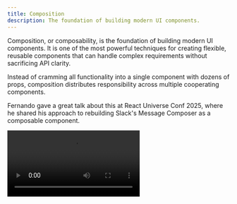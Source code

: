 ```yaml
---
title: Composition
description: The foundation of building modern UI components.
---
```


Composition, or composability, is the foundation of building modern UI components. It is one of the most powerful techniques for creating flexible, reusable components that can handle complex requirements without sacrificing API clarity.

Instead of cramming all functionality into a single component with dozens of props, composition distributes responsibility across multiple cooperating components.

Fernando gave a great talk about this at React Universe Conf 2025, where he shared his approach to rebuilding Slack's Message Composer as a composable component.

<Video src="https://www.youtube.com/watch?v=4KvbVq3Eg5w" />

## Making a component composable

To make a component composable, you need to break it down into smaller, more focused components. For example, let's take this Accordion component:

```tsx title="accordion.tsx"
import { Accordion } from '@/components/ui/accordion';

const data = [
  {
    title: 'Accordion 1',
    content: 'Accordion 1 content',
  },
  {
    title: 'Accordion 2',
    content: 'Accordion 2 content',
  },
  {
    title: 'Accordion 3',
    content: 'Accordion 3 content',
  },
];

return (
  <Accordion data={data} />
);
```

While this Accordion component might seem simple, it's handling too many responsibilities. It's responsible for rendering the container, trigger and content; as well as handling the accordion state and data.

Customizing the styling of this component is difficult because it's tightly coupled. It likely requires global CSS overrides. Additionally, adding new functionality or tweaking the behavior requires modifying the component source code.

To solve this, we can break this down into smaller, more focused components.

### 1. Root Component

First, let's focus on the container - the component that holds everything together i.e. the trigger and content. This container doesn't need to know about the data, but it does need to keep track of the open state.

However, we also want this state to be accessible by child components. So, let's use the Context API to create a context for the open state.

Finally, to allow for modification of the `div` element, we'll extend the default HTML attributes.

We'll call this component the "Root" component.

```tsx title="@/components/ui/accordion.tsx"
type AccordionProps = React.ComponentProps<'div'> & {
  open: boolean;
  setOpen: (open: boolean) => void;
};

const AccordionContext = createContext<AccordionProps>({
  open: false,
  setOpen: () => {},
});

export type AccordionRootProps = React.ComponentProps<'div'> & {
  open: boolean;
  setOpen: (open: boolean) => void;
};

export const Root = ({
  children,
  open,
  setOpen,
  ...props
}: AccordionRootProps) => (
  <AccordionContext.Provider value={{ open, setOpen }}>
    <div {...props}>{children}</div>
  </AccordionContext.Provider>
);
```

### 2. Item Component

The Item component is the element that contains the accordion item. It is simply a wrapper for each item in the accordion.

```tsx title="@/components/ui/accordion.tsx"
export type AccordionItemProps = React.ComponentProps<'div'>;

export const Item = (props: AccordionItemProps) => <div {...props} />;
```

### 3. Trigger Component

The Trigger component is the element that opens the accordion when activated. It is responsible for:

- Rendering as a button by default (can be customized with `asChild`)
- Handling click events to open the accordion
- Managing focus when accordion closes
- Providing proper ARIA attributes

Let's add this component to our Accordion component.

```tsx title="@/components/ui/accordion.tsx"
export type AccordionTriggerProps = React.ComponentProps<'button'> & {
  asChild?: boolean;
};

export const Trigger = ({ asChild, ...props }: AccordionTriggerProps) => (
  <AccordionContext.Consumer>
    {({ open, setOpen }) => (
      <button onClick={() => setOpen(!open)} {...props} />
    )}
  </AccordionContext.Consumer>
);
```

### 4. Content Component

The Content component is the element that contains the accordion content. It is responsible for:

- Rendering the content when the accordion is open
- Providing proper ARIA attributes

Let's add this component to our Accordion component.

```tsx title="@/components/ui/accordion.tsx"
export type AccordionContentProps = React.ComponentProps<'div'> & {
  asChild?: boolean;
};

export const Content = ({ asChild, ...props }: AccordionContentProps) => (
  <AccordionContext.Consumer>
    {({ open }) => <div {...props} />}
  </AccordionContext.Consumer>
);
```

### 5. Putting it all together

Now that we have all the components, we can put them together in our original file.

```tsx title="accordion.tsx"
import * as Accordion from '@/components/ui/accordion';

const data = [
  {
    title: 'Accordion 1',
    content: 'Accordion 1 content',
  },
  {
    title: 'Accordion 2',
    content: 'Accordion 2 content',
  },
  {
    title: 'Accordion 3',
    content: 'Accordion 3 content',
  },
];

return (
  <Accordion.Root open={false} setOpen={() => {}}>
    {data.map((item) => (
      <Accordion.Item key={item.title}>
        <Accordion.Trigger>{item.title}</Accordion.Trigger>
        <Accordion.Content>{item.content}</Accordion.Content>
      </Accordion.Item>
    ))}
  </Accordion.Root>
);
```

## Naming Conventions

When building composable components, consistent naming conventions are crucial for creating intuitive and predictable APIs. Both shadcn/ui and Radix UI follow established patterns that have become the de facto standard in the React ecosystem.

### Root Components

The `Root` component serves as the main container that wraps all other sub-components. It typically manages shared state and context by providing a context to all child components.

```tsx
<AccordionRoot>{/* Child components */}</AccordionRoot>
```

### Interactive Elements

Interactive components that trigger actions or toggle states use descriptive names:

- `Trigger` - The element that initiates an action (opening, closing, toggling)
- `Content` - The element that contains the main content being shown/hidden

```tsx
<CollapsibleTrigger>Click to expand</CollapsibleTrigger>
<CollapsibleContent>
  Hidden content revealed here
</CollapsibleContent>
```

### Content Structure

For components with structured content areas, use semantic names that describe their purpose:

- `Header` - Top section containing titles or controls
- `Body` - Main content area
- `Footer` - Bottom section for actions or metadata

```tsx
<DialogHeader>
  {/* Dialog title */}
</DialogHeader>
<DialogBody>
  {/* Dialog content */}
</DialogBody>
<DialogFooter>
  {/* Dialog footer */}
</DialogFooter>
```

### Informational Components

Components that provide information or context use descriptive suffixes:

- `Title` - Primary heading or label
- `Description` - Supporting text or explanatory content

```tsx
<CardTitle>Project Statistics</CardTitle>
<CardDescription>
  View your project's performance over time
</CardDescription>
```
